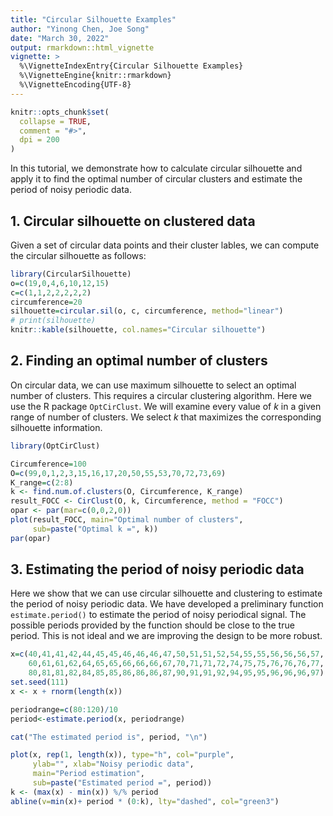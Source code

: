```yaml
---
title: "Circular Silhouette Examples"
author: "Yinong Chen, Joe Song"
date: "March 30, 2022"
output: rmarkdown::html_vignette
vignette: >
  %\VignetteIndexEntry{Circular Silhouette Examples}
  %\VignetteEngine{knitr::rmarkdown}
  %\VignetteEncoding{UTF-8}
---
```


```r
knitr::opts_chunk$set(
  collapse = TRUE,
  comment = "#>",
  dpi = 200
)
```

In this tutorial, we demonstrate how to calculate circular silhouette and apply it to find the optimal number of circular clusters and estimate the period of noisy periodic data.

## 1. Circular silhouette on clustered data
Given a set of circular data points and their cluster lables, we can compute the circular silhouette as follows:
```r
library(CircularSilhouette)
o=c(19,0,4,6,10,12,15)
c=c(1,1,2,2,2,2,2)
circumference=20
silhouette=circular.sil(o, c, circumference, method="linear")
# print(silhouette)
knitr::kable(silhouette, col.names="Circular silhouette")
```

## 2. Finding an optimal number of clusters

On circular data, we can use maximum silhouette to select an optimal number of clusters. This requires a circular clustering algorithm. Here we use the R package `OptCirClust`. We will examine every value of $k$ in a given range of number of clusters. We select $k$ that maximizes the corresponding silhouette information.
```r
library(OptCirClust)

Circumference=100
O=c(99,0,1,2,3,15,16,17,20,50,55,53,70,72,73,69)
K_range=c(2:8)
k <- find.num.of.clusters(O, Circumference, K_range)
result_FOCC <- CirClust(O, k, Circumference, method = "FOCC")
opar <- par(mar=c(0,0,2,0))
plot(result_FOCC, main="Optimal number of clusters",
     sub=paste("Optimal k =", k))
par(opar)
```

## 3. Estimating the period of noisy periodic data

Here we show that we can use circular silhouette and clustering to estimate the period of noisy periodic data. We have developed a preliminary function `estimate.period()` to estimate the period of noisy periodical signal. The possible periods provided by the function should be close to the true period. This is not ideal and we are improving the design to be more robust. 

```r
x=c(40,41,41,42,44,45,45,46,46,46,47,50,51,51,52,54,55,55,56,56,56,57,
    60,61,61,62,64,65,65,66,66,66,67,70,71,71,72,74,75,75,76,76,76,77,
    80,81,81,82,84,85,85,86,86,86,87,90,91,91,92,94,95,95,96,96,96,97)
set.seed(111)
x <- x + rnorm(length(x))

periodrange=c(80:120)/10
period<-estimate.period(x, periodrange) 

cat("The estimated period is", period, "\n")

plot(x, rep(1, length(x)), type="h", col="purple", 
     ylab="", xlab="Noisy periodic data",  
     main="Period estimation", 
     sub=paste("Estimated period =", period))
k <- (max(x) - min(x)) %/% period
abline(v=min(x)+ period * (0:k), lty="dashed", col="green3")
```
